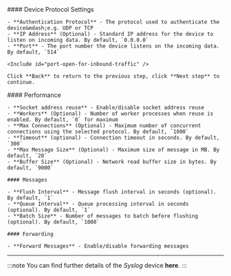 <Tabs>
  <TabItem value="protocol" label="Protocol Settings" default>
    #### Device Protocol Settings

    - **Authentication Protocol** - The protocol used to authenticate the device&mdash;e.g. UDP or TCP
    - **IP Address** (Optional) - Standard IP address for the device to listen on incoming data. By default, `0.0.0.0`
    - **Port** - The port number the device listens on the incoming data. By default, `514`

    <Include id="port-open-for-inbound-traffic" />

    Click **Back** to return to the previous step, click **Next step** to continue.
  </TabItem>

  <TabItem value="advanced" label="Advanced Configuration" default>
    #### Performance

    - **Socket address reuse** - Enable/disable socket address reuse
    - **Workers** (Optional) - Number of worker processes when reuse is enabled. By default, `0` for maximum
    - **Max Connections** (Optional) - Maximum number of concurrent connections using the selected protocol. By default, `1000`
    - **Timeout** (optional) - Connection timeout in seconds. By default, `300`
    - **Max Message Size** (Optional) - Maximum size of message in MB. By default, `20`
    - **Buffer Size** (Optional) - Network read buffer size in bytes. By default, `9000`

    #### Messages

    - **Flush Interval** - Message flush interval in seconds (optional). By default, `1`
    - **Queue Interval** - Queue processing interval in seconds (optional). By default, `1`
    - **Batch Size** - Number of messages to batch before flushing (optional). By default, `1000`

    #### Forwarding

    - **Forward Messages** - Enable/disable forwarding messages
  </TabItem>
</Tabs>

---

:::note
You can find further details of the _Syslog_ device <Topic id="devices-syslog">**here**</Topic>.
:::
